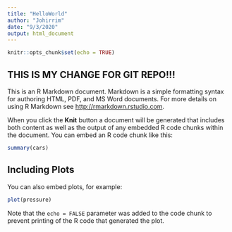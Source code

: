 ```yaml
---
title: "HelloWorld"
author: "Johirrim"
date: "9/3/2020"
output: html_document
---
```


```r
knitr::opts_chunk$set(echo = TRUE)
```

## THIS IS MY CHANGE FOR GIT REPO!!!

This is an R Markdown document. Markdown is a simple formatting syntax for authoring HTML, PDF, and MS Word documents. For more details on using R Markdown see <http://rmarkdown.rstudio.com>.

When you click the **Knit** button a document will be generated that includes both content as well as the output of any embedded R code chunks within the document. You can embed an R code chunk like this:

```r
summary(cars)
```

## Including Plots

You can also embed plots, for example:

```r
plot(pressure)
```

Note that the `echo = FALSE` parameter was added to the code chunk to prevent printing of the R code that generated the plot.
